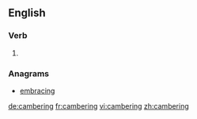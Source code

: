 ==English==

===Verb===
{{head|en|present participle}}

# {{present participle of|camber|lang=en}}

===Anagrams===
* [[embracing#English|embracing]]

[[de:cambering]]
[[fr:cambering]]
[[vi:cambering]]
[[zh:cambering]]